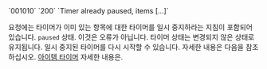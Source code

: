 <tr>
<td>`001010`</td>
<td>`200`</td>
<td>`Timer already paused, items [...]`</td>
<td>

요청에는 타이머가 이미 있는 항목에 대한 타이머를 일시 중지하라는 지침이 포함되어 있습니다. `paused` 상태. 이것은 오류가 아닙니다. 타이머 상태는 변경되지 않은 상태로 유지됩니다. 일시 중지된 타이머를 다시 시작할 수 있습니다. 자세한 내용은 다음을 참조하십시오. [아이템 타이머](/docs/concepts/timer) 자세한 내용은.

</td>
</tr>